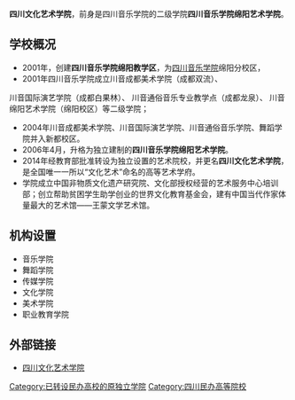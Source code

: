 {{高校
|名称    =四川文化艺术学院
|外文名  =SiChuan University of Culture and Arts
|图像    =
|图像说明=
|校训    =立本、务实、创新
|建校    =2001年
|闭校    =
|校庆日  =
|类型    =[[普通高等学校|普通高等学校]]
|校长    =
|院长    =杨新贵
|书记    =
|头衔    =董事长
|头衔人 =龚珍旭
|教师    =
|职工    =
|学生    =10000余人
|地址    ={{CHN}}[[四川省|四川省]][[绵阳市|绵阳市]]经济开发区机场东路83号　
|校园环境=
|面积    =1100亩
|代表色  =
|隶属    =四川省教育厅
|邮编    =621000
|电话    =
|网站    =
|标志    =
|脚注    =
}}

'''四川文化艺术学院'''，前身是四川音乐学院的二级学院'''四川音乐学院绵阳艺术学院'''。

==学校概况==
*2001年，创建'''四川音乐学院绵阳教学区'''，为[[四川音乐学院|四川音乐学院]]绵阳分校区，
*2001年四川音乐学院成立川音成都美术学院（成都双流）、
川音国际演艺学院（成都白果林）、
川音通俗音乐专业教学点（成都龙泉）、
川音绵阳艺术学院（绵阳校区）等二级学院；
*2004年川音成都美术学院、川音国际演艺学院、川音通俗音乐学院、舞蹈学院并入新都校区。
*2006年4月，升格为独立建制的'''四川音乐学院绵阳艺术学院'''。
*2014年经教育部批准转设为独立设置的艺术院校，并更名'''四川文化艺术学院'''，是全国唯一一所以“文化艺术”命名的高等艺术学府。
*学院成立中国非物质文化遗产研究院、文化部授权经营的艺术服务中心培训部；创立帮助贫困学生助学创业的世界文化教育基金会，建有中国当代作家体量最大的艺术馆——王蒙文学艺术馆。

==机构设置==
*音乐学院
* 舞蹈学院
* 传媒学院
* 文化学院
*美术学院
*职业教育学院

==外部链接==
{{Reflist}}
*[https://web.archive.org/web/20141129045435/http://www.cymy.edu.cn// 四川文化艺术学院]
{{Univ-stub}}
{{中国艺术院校}}
{{四川高等院校}}
{{民办大学}}

[[Category:已转设民办高校的原独立学院|Category:已转设民办高校的原独立学院]]
[[Category:四川民办高等院校|Category:四川民办高等院校]]